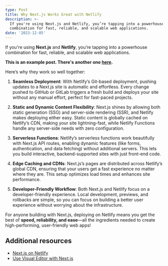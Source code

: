 ```yaml
---
type: Post
title: Why Next.js Works Great with Netlify
description: >-
  If you're using Next.js and Netlify, you’re tapping into a powerhouse
  combination for fast, reliable, and scalable web applications.
date: '2023-12-05'
---
```


If you're using **Next.js** and **Netlify**, you’re tapping into a powerhouse combination for fast, reliable, and scalable web applications. 

**This is an example post. There's another one [here](/posts/example-post-1).**

Here’s why they work so well together:

1. **Seamless Deployment**: With Netlify’s Git-based deployment, pushing updates to a Next.js site is automatic and effortless. Every change pushed to GitHub or GitLab triggers a fresh build and deploys your site without any manual effort, perfect for fast-paced projects.

2. **Static and Dynamic Content Flexibility**: Next.js shines by allowing both static generation (SSG) and server-side rendering (SSR), and Netlify makes deploying either easy. Static content is globally cached on Netlify’s CDN, making your site lightning-fast, while Netlify Functions handle any server-side needs with zero configuration.

3. **Serverless Functions**: Netlify’s serverless functions work beautifully with Next.js API routes, enabling dynamic features (like forms, authentication, and data fetching) without additional servers. This lets you build interactive, backend-supported sites with just front-end code.

4. **Edge Caching and CDNs**: Next.js’s pages are distributed across Netlify’s global CDN, ensuring that your users get a fast experience no matter where they are. This setup optimizes load times and enhances site performance.

5. **Developer-Friendly Workflow**: Both Next.js and Netlify focus on a developer-friendly experience. Local development, previews, and rollbacks are simple, so you can focus on building a better user experience without worrying about the infrastructure.

For anyone building with Next.js, deploying on Netlify means you get the best of **speed, reliability, and ease**—all the ingredients needed to create high-performing, user-friendly web apps!

## Additional resources

- [Next.js on Netlify](https://docs.netlify.com/frameworks/next-js/overview/)
- [Use Visual Editor with Next.js](https://docs.netlify.com/visual-editor/frameworks/next/)
